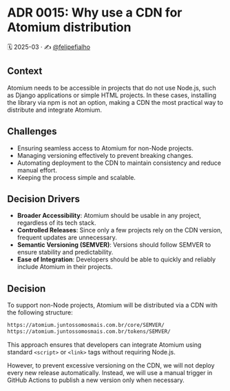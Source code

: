 
<Meta title='Docs/Architecture Decision Records/ADR 0015: Why use a CDN for Atomium distribution' />

# ADR 0015: Why use a CDN for Atomium distribution

🗓️ 2025-03 · ✍️ [@felipefialho](https://twitter.com/felipefialho_)

## Context

Atomium needs to be accessible in projects that do not use Node.js, such as Django applications or simple HTML projects. In these cases, installing the library via npm is not an option, making a CDN the most practical way to distribute and integrate Atomium.

## Challenges

- Ensuring seamless access to Atomium for non-Node projects.
- Managing versioning effectively to prevent breaking changes.
- Automating deployment to the CDN to maintain consistency and reduce manual effort.
- Keeping the process simple and scalable.

## Decision Drivers

- **Broader Accessibility**: Atomium should be usable in any project, regardless of its tech stack.
- **Controlled Releases**: Since only a few projects rely on the CDN version, frequent updates are unnecessary.
- **Semantic Versioning (SEMVER)**: Versions should follow SEMVER to ensure stability and predictability.
- **Ease of Integration**: Developers should be able to quickly and reliably include Atomium in their projects.

## Decision

To support non-Node projects, Atomium will be distributed via a CDN with the following structure:

```sh
https://atomium.juntossomosmais.com.br/core/SEMVER/
https://atomium.juntossomosmais.com.br/tokens/SEMVER/
```

This approach ensures that developers can integrate Atomium using standard `<script>` or `<link>` tags without requiring Node.js.

However, to prevent excessive versioning on the CDN, we will not deploy every new release automatically. Instead, we will use a manual trigger in GitHub Actions to publish a new version only when necessary.

